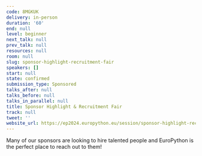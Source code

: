 ```yaml
---
code: 8MGKUK
delivery: in-person
duration: '60'
end: null
level: beginner
next_talk: null
prev_talk: null
resources: null
room: null
slug: sponsor-highlight-recruitment-fair
speakers: []
start: null
state: confirmed
submission_type: Sponsored
talks_after: null
talks_before: null
talks_in_parallel: null
title: Sponsor Highlight & Recruitment Fair
track: null
tweet: ''
website_url: https://ep2024.europython.eu/session/sponsor-highlight-recruitment-fair
---
```


Many of our sponsors are looking to hire talented people and EuroPython is the perfect place to reach out to them!

